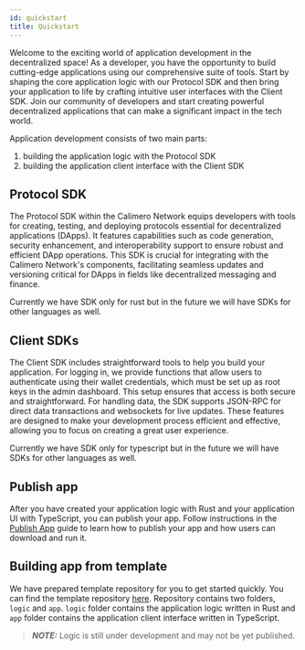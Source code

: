 ```yaml
---
id: quickstart
title: Quickstart
---
```


Welcome to the exciting world of application development in the decentralized
space! As a developer, you have the opportunity to build cutting-edge
applications using our comprehensive suite of tools. Start by shaping the core
application logic with our Protocol SDK and then bring your application to life
by crafting intuitive user interfaces with the Client SDK. Join our community of
developers and start creating powerful decentralized applications that can make
a significant impact in the tech world.

Application development consists of two main parts:

1. building the application logic with the Protocol SDK
2. building the application client interface with the Client SDK

## Protocol SDK

The Protocol SDK within the Calimero Network equips developers with tools for
creating, testing, and deploying protocols essential for decentralized
applications (DApps). It features capabilities such as code generation, security
enhancement, and interoperability support to ensure robust and efficient DApp
operations. This SDK is crucial for integrating with the Calimero Network's
components, facilitating seamless updates and versioning critical for DApps in
fields like decentralized messaging and finance.

Currently we have SDK only for rust but in the future we will have SDKs for
other languages as well.

## Client SDKs

The Client SDK includes straightforward tools to help you build your
application. For logging in, we provide functions that allow users to
authenticate using their wallet credentials, which must be set up as root keys
in the admin dashboard. This setup ensures that access is both secure and
straightforward. For handling data, the SDK supports JSON-RPC for direct data
transactions and websockets for live updates. These features are designed to
make your development process efficient and effective, allowing you to focus on
creating a great user experience.

Currently we have SDK only for typescript but in the future we will have SDKs
for other languages as well.

## Publish app

After you have created your application logic with Rust and your application UI
with TypeScript, you can publish your app. Follow instructions in the
[Publish App](./03-publish-app.mdx) guide to learn how to publish your app and
how users can download and run it.

## Building app from template

We have prepared template repository for you to get started quickly. You can
find the template repository
[here](https://github.com/calimero-network/core-app-template). Repository
contains two folders, `logic` and `app`. `logic` folder contains the application
logic written in Rust and `app` folder contains the application client interface
written in TypeScript.

> **_NOTE:_** Logic is still under development and may not be yet published.
